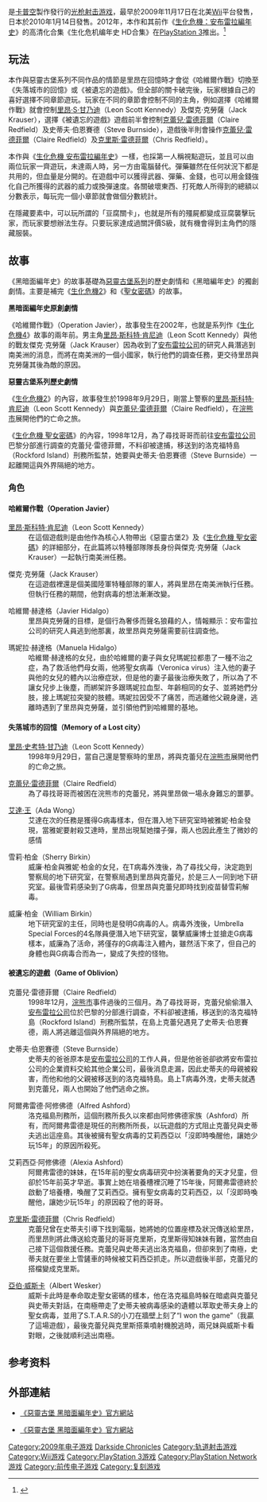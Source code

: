 {{noteTA
| G1 =Games
| G2 =ResidentEvil
}}
{{Infobox VG
| title = 生化危機 黑暗面編年史
| japanese = バイオハザード ダークサイド・クロニクルズ
| english = Resident Evil: The Darkside Chronicles
| image=Biohazard the darkside chronicles.jpg
| caption=日本Wii版封面
| developer=[[卡普空|卡普空]]、[[Cavia|Cavia]]
| publisher={{vgrelease|WW|[[卡普空|卡普空]]|AUS|[[THQ|THQ Asia Pacific]]}}
| director=濑户康洋、小竹宏明
| producer=川田将央、野口健太郎
| writer=菅正太郎、濑户康洋、村田治生
| composer=内山修作、三浦健
| engine=[[MT_Framework|MT Framework Lite]]
| series=[[生化危机系列|生化危机系列]]
| platforms=[[Wii|Wii]]、[[PlayStation_3|PlayStation 3]]
| released={{Infobox VG/C|2009年11月17日|'''Wii'''{{Vgrelease|NA|2009年11月17日|AUS|2009年11月26日|EU|2009年11月27日|JP|2010年1月14日}}'''PlayStation 3'''{{Vgrelease|NA|2012年6月26日（PSN）|EU|2012年6月27日（PSN）|JP|2012年6月28日}}}}
| genre=[[光枪射击游戏|光枪射击]]
| modes=[[单人游戏|单人]]、[[多人游戏|多人游戏]]
}}
{{Vgname|生化危機 黑暗面編年史|ja=バイオハザード ダークサイド・クロニクルズ|en=Resident Evil: The Darkside Chronicles|cn=生化危机 暗黑编年史|tw=惡靈古堡 黑暗面編年史|hk=cn}}是[[卡普空|卡普空]]製作發行的[[光枪射击游戏|光枪射击游戏]]，最早於2009年11月17日在北美[[Wii|Wii]]平台發售，日本於2010年1月14日發售。2012年，本作和其前作《[[生化危機：安布雷拉編年史|生化危機：安布雷拉編年史]]》的高清化合集《生化危机编年史 HD合集》在[[PlayStation_3|PlayStation 3]]推出。<ref>{{cite web | first=Jorge | last=Bocanegra | date=October 31, 2011 | title=Biohazard Chronicles HD Selection announced for Japan | url=http://www.relyonhorror.com/latest-news/resident-evil-news/biohazard-chronicles-hd-selection-announced-for-japan/ | work=Rely on Horror | accessdate=November 5, 2011 | archive-date=2012-06-04 | archive-url=https://www.webcitation.org/68BFDd6hT?url=http://www.relyonhorror.com/latest-news/resident-evil-news/biohazard-chronicles-hd-selection-announced-for-japan/ | dead-url=no }}</ref>

==玩法 ==

本作與惡靈古堡系列不同作品的情節是里昂在回憶時才會從《哈維爾作戰》切換至《失落城市的回憶》或《被遺忘的遊戲》。但全部的關卡破完後，玩家根據自己的喜好選擇不同章節遊玩。玩家在不同的章節會控制不同的主角，例如選擇《哈維爾作戰》就會控制[[里昂·S·甘乃迪|里昂·S·甘乃迪]]（Leon Scott Kennedy）及傑克·克勞薩（Jack Krauser），選擇《被遺忘的遊戲》遊戲前半會控制[[克蕾兒·雷德菲爾|克蕾兒·雷德菲爾]]（Claire Redfield）及史蒂夫·伯恩賽德（Steve Burnside），遊戲後半則會操作[[克蕾兒·雷德菲爾|克蕾兒·雷德菲爾]]（Claire Redfield）及[[克里斯·雷德菲爾|克里斯·雷德菲爾]]（Chris Redfield）。

本作與《[[生化危機_安布雷拉編年史|生化危機 安布雷拉編年史]]》一樣，也採第一人稱視點遊玩，並且可以由兩位玩家一齊遊玩，未達兩人時，另一方由電腦替代。彈藥雖然在任何狀況下都是共用的，但血量是分開的。在遊戲中可以獲得武器、彈藥、金錢，也可以用金錢強化自己所獲得的武器的威力或換彈速度。各關破壞東西、打死敵人所得到的總額以分數表示，每玩完一個小章節就會做個分數統計。

在隱藏要素中，可以玩所謂的「豆腐關卡」，也就是所有的殭屍都變成豆腐襲擊玩家，而玩家要想辦法生存。只要玩家達成過關評價S級，就有機會得到主角們的隱藏服裝。

== 故事 ==
《黑暗面編年史》的故事基礎為[[惡靈古堡系列|惡靈古堡系列]]的歷史劇情和《黑暗編年史》的獨創劇情。主要是補完《[[生化危機2|生化危機2]]》和《[[生化危機_聖女密碼|聖女密碼]]》的故事。

'''黑暗面編年史原創劇情'''

《哈維爾作戰》（Operation Javier），故事發生在2002年，也就是系列作《[[生化危機4|生化危機4]]》故事的兩年前。男主角[[里昂·斯科特·肯尼迪|里昂·斯科特·肯尼迪]]（Leon Scott Kennedy）與他的戰友傑克·克勞薩（Jack Krauser）因為收到了[[安布雷拉公司|安布雷拉公司]]的研究人員潛逃到南美洲的消息，而將在南美洲的一個小國家，執行他們的調查任務，更交待里昂與克勞薩其後為敵的原因。

'''惡靈古堡系列歷史劇情'''

《[[生化危機2|生化危機2]]》的內容，故事發生於1998年9月29日，剛當上警察的[[里昂·斯科特·肯尼迪|里昂·斯科特·肯尼迪]]（Leon Scott Kennedy）與[[克蕾兒·雷德菲爾|克蕾兒·雷德菲爾]]（Claire Redfield），在[[浣熊市|浣熊市]]展開他們的亡命之旅。

《[[生化危機_聖女密碼|生化危機 聖女密碼]]》的內容，1998年12月，為了尋找哥哥而前往[[安布雷拉公司|安布雷拉公司]]巴黎分部進行調查的克蕾兒·雷德菲爾，不料卻被逮捕，移送到的洛克福特島（Rockford Island）刑務所監禁，她要與史蒂夫‧伯恩賽德（Steve Burnside）一起離開這與外界隔絕的地方。

=== 角色 ===
==== 哈維爾作戰（Operation Javier） ====
;[[里昂·S·肯尼迪|里昂·斯科特·肯尼迪]]（Leon Scott Kennedy）
:在這個遊戲則是由他作為核心人物帶出《惡靈古堡2》及《[[生化危機_聖女密碼|生化危機 聖女密碼]]》的詳細部分，在此篇將以特種部隊隊長身份與傑克·克勞薩（Jack Krauser）一起執行南美洲任務。

;傑克·克勞薩（Jack Krauser）
:在這遊戲裡還是個美國陸軍特種部隊的軍人，將與里昂在南美洲執行任務。但執行任務的期間，他對病毒的想法漸漸改變。

;哈維爾·赫達格（Javier Hidalgo）
:里昂與克勞薩的目標，是個行為奢侈而聲名狼藉的人，情報顯示：安布雷拉公司的研究人員逃到他那裏，故里昂與克勞薩需要前往調查他。

;瑪妮拉·赫達格（Manuela Hidalgo）
:哈維爾·赫達格的女兒，由於哈維爾的妻子與女兒瑪妮拉都患了一種不治之症，為了救活他們母女兩，他將聖女病毒（Veronica virus）注入他的妻子與他的女兒的體內以治療症狀，但是他的妻子最後治療失敗了，所以為了不讓女兒步上後塵，而綁架許多跟瑪妮拉血型、年齡相同的女子、並將她們分肢，接上瑪妮拉突變的肢體。瑪妮拉因受不了痛苦，而逃離他父親身邊，逃離時遇到了里昂與克勞薩，並引領他們到哈維爾的基地。

==== 失落城市的回憶（Memory of a Lost city） ====
;[[里昂·S·甘乃迪|里昂·史考特·甘乃迪]]（Leon Scott Kennedy）
:1998年9月29日，當自己還是警察時的里昂，將與克蕾兒在[[浣熊市|浣熊市]]展開他們的亡命之旅。

;[[克蕾兒·雷德菲爾|克蕾兒·雷德菲爾]]（Claire Redfield）
:為了尋找哥哥而被困在浣熊市的克蕾兒，將與里昂做一場永身難忘的噩夢。

;[[艾達·王|艾達·王]]（Ada Wong）
:艾達在次的任務是獲得G病毒樣本，但在潛入地下研究室時被雅妮·柏金發現，當雅妮要射殺艾達時，里昂出現幫她擋子彈，兩人也因此產生了微妙的感情

;雪莉·柏金（Sherry Birkin）
:威廉·柏金與雅妮·柏金的女兒，在T病毒外洩後，為了尋找父母，決定跑到警察局的地下研究室，在警察局遇到里昂與克蕾兒，於是三人一同到地下研究室。最後雪莉感染到了G病毒，但里昂與克蕾兒即時找到疫苗替雪莉解毒。

;威廉·柏金（William Birkin）
:地下研究室的主任，同時也是發明G病毒的人。病毒外洩後，Umbrella Special Forces的4名隊員便潛入地下研究室，襲擊威廉博士並搶走G病毒樣本，威廉為了活命，將僅存的G病毒注入體內，雖然活下來了，但自己的身體也與G病毒合而為一，變成了失控的怪物。

==== 被遺忘的遊戲（Game of Oblivion） ====

;克蕾兒·雷德菲爾（Claire Redfield）
:1998年12月，[[浣熊市|浣熊市]]事件過後的三個月。為了尋找哥哥，克蕾兒偷偷潛入[[安布雷拉公司|安布雷拉公司]]位於巴黎的分部進行調查，不料卻被逮捕，移送到的洛克福特島（Rockford Island）刑務所監禁，在島上克蕾兒遇見了史蒂夫·伯恩賽德，兩人將逃離這個與外界隔絕的地方。

;史蒂夫·伯恩賽德（Steve Burnside）
:史蒂夫的爸爸原本是[[安布雷拉公司|安布雷拉公司]]的工作人員，但是他爸爸卻欲將安布雷拉公司的企業資料交給其他企業公司，最後消息走漏，因此史蒂夫的母親被殺害，而他和他的父親被移送到的洛克福特島。島上T病毒外洩，史蒂夫就遇到克蕾兒，兩人也開始了他們逃命之旅。

;阿爾弗雷德·阿修佛德（Alfred Ashford）
:洛克福島刑務所，這個刑務所長久以來都由阿修佛德家族（Ashford）所有，而阿爾弗雷德是現任的刑務所所長，以玩遊戲的方式阻止克蕾兒與史蒂夫逃出這座島。其後被擁有聖女病毒的艾莉西亞以「沒即時喚醒他，讓她少玩15年」的原因所殺死。

;艾莉西亞·阿修佛德（Alexia Ashford）
:阿爾弗雷德的妹妹，在15年前的聖女病毒研究中扮演著要角的天才兒童，但卻於15年前英才早逝。事實上她在培養槽裡沉睡了15年後，阿爾弗雷德終於啟動了培養槽，喚醒了艾莉西亞。擁有聖女病毒的艾莉西亞，以「沒即時喚醒他，讓她少玩15年」的原因殺了他的哥哥。

;[[克里斯·雷德菲爾|克里斯·雷德菲爾]]（Chris Redfield）
:克蕾兒曾在史蒂夫引導下找到電腦，她將她的位置座標及狀況傳送給里昂，而里昂則將此傳送給克蕾兒的哥哥克里斯，克里斯得知妹妹有難，當然由自己接下這個救援任務。克蕾兒與史蒂夫逃出洛克福島，但卻來到了南極，史蒂夫就在要坐上雪鏟車的時候被艾莉西亞抓走。所以遊戲後半部，克蕾兒的搭檔變成克里斯。

;[[亞伯·威斯卡|亞伯·威斯卡]]（Albert Wesker）
:威斯卡此時是奉命取走聖女密碼的樣本，他在洛克福島時躲在暗處與克蕾兒與史蒂夫對話，在南極帶走了史蒂夫被病毒感染的遺體以萃取史蒂夫身上的聖女病毒，並用了S.T.A.R.S的小刀在牆壁上刻了“I won the game”（我贏了這場遊戲），最後克蕾兒與克里斯搭乘噴射機脫逃時，兩兄妹與威斯卡看對眼，之後就順利逃出南極。

== 参考资料 ==
{{Reflist}}

== 外部連結 ==
*{{en}}[https://web.archive.org/web/20150218233357/http://www.residentevil.com/darkside/ 《惡靈古堡 黑暗面編年史》官方網站]
*{{ja}}[http://www.capcom.co.jp/bio_dc/index.html 《惡靈古堡 黑暗面編年史》官方網站] {{Wayback|url=http://www.capcom.co.jp/bio_dc/index.html |date=20150624234138 }}

{{生化危机系列}}

{{DEFAULTSORT:Biohazard The Darkside Chronicles}}
[[Category:2009年电子游戏|Category:2009年电子游戏]]
[[Category:生化危机系列电子游戏|Darkside Chronicles]]
[[Category:轨道射击游戏|Category:轨道射击游戏]]
[[Category:Wii游戏|Category:Wii游戏]]
[[Category:PlayStation_3游戏|Category:PlayStation 3游戏]]
[[Category:PlayStation_Network游戏|Category:PlayStation Network游戏]]
[[Category:前传电子游戏|Category:前传电子游戏]]
[[Category:复刻游戏|Category:复刻游戏]]